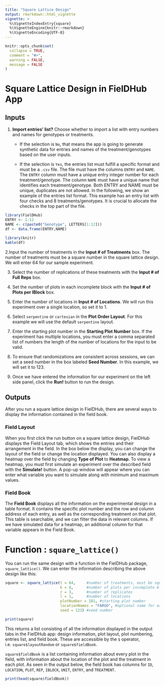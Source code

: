 ```yaml
---
title: "Square Lattice Design"
output: rmarkdown::html_vignette
vignette: >
  %\VignetteIndexEntry{square}
  %\VignetteEngine{knitr::rmarkdown}
  %\VignetteEncoding{UTF-8}
---
```


```r
knitr::opts_chunk$set(
  collapse = TRUE,
  comment = "#>",
  warning = FALSE, 
  message = FALSE
)
```

# Square Lattice Design in FielDHub App

## Inputs
1. **Import entries' list?** Choose whether to import a list with entry numbers and names for genotypes or treatments.
    * If the selection is `No`, that means the app is going to generate synthetic data for entries and names of the treatment/genotypes based on the user inputs.

    * If the selection is `Yes`, the entries list must fulfill a specific format and must be a `.csv` file. The file must have the columns `ENTRY` and `NAME`. The `ENTRY` column must have a unique entry integer number for each treatment/genotype. The column `NAME` must have a unique name that identifies each treatment/genotype. Both ENTRY and NAME must be unique, duplicates are not allowed. In the following, we show an example of the entries list format. This example has an entry list with four checks and 8 treatments/genotypes. It is crucial to allocate the checks in the top part of the file.

```r
library(FielDHub)
ENTRY <- 1:12
NAME <- c(paste0("Genotype", LETTERS[1:12]))
df <- data.frame(ENTRY,NAME)
```

```r
library(knitr)
kable(df)
```

2.Input the number of treatments in the **Input # of Treatments** box. The number of treatments must be a square number in the square lattice design. We will enter 64 for our sample experiment. 

3. Select the number of replications of these treatments with the **Input # of Full Reps** box. 

4. Set the number of plots in each incomplete block with the **Input # of Plots per IBlock** box.

5. Enter the number of locations in **Input # of Locations**. We will run this experiment over a single location, so set it to 1.

6. Select `serpentine` or `cartesian` in the **Plot Order Layout**. For this example we will use the default `serpentine` layout.

7. Enter the starting plot number in the **Starting Plot Number** box. If the experiment has multiple locations, you must enter a comma separated list of numbers the length of the number of locations for the input to be valid. 

8. To ensure that randomizations are consistent across sessions, we can set a seed number in the box labeled **Seed Number**. In this example, we will set it to 123. 

9. Once we have entered the information for our experiment on the left side panel, click the **Run!** button to run the design. 

## Outputs
After you run a square lattice design in FielDHub, there are several ways to display the information contained in the field book. 

### Field Layout
When you first click the run button on a square lattice design, FielDHub displays the Field Layout tab, which shows the entries and their arrangement in the field. In the box below the display, you can change the layout of the field or change the location displayed. 
You can also display a heatmap over the field by changing **Type of Plot** to **Heatmap**. To view a heatmap, you must first simulate an experiment over the described field with the **Simulate!** button. A pop-up window will appear where you can enter what variable you want to simulate along with minimum and maximum values. 

### Field Book
The **Field Book** displays all the information on the experimental design in a table format. It contains the specific plot number and the row and column address of each entry, as well as the corresponding treatment on that plot. This table is searchable, and we can filter the data in relevant columns. If we have simulated data for a heatmap, an additional column for that variable appears in the Field Book. 

# Function : `square_lattice()`

You can run the same design with a function in the FielDHub package, `square_lattice()`. We can enter the information describing the above design like this:
```r
square <- square_lattice(t = 64,     #number of treatments, must be square number
                         k = 8,      #number of plots per incomplete block
                         r = 3,      #number of replicates
                         l = 1,      #number of locations
                         plotNumber = 101, #starting plot number
                         locationNames = "FARGO", #optional name for each location
                         seed = 123) #seed number
```
```r
print(square)
```
This returns a list consisting of all the information displayed in the output tabs in the FielDHub app: design information, plot layout, plot numbering, entries list, and field book. These are accessible by the `$` operator, i.e. `square$layoutRandom` or `square$fieldBook`. 

`square$fieldBook` is a list containing information about every plot in the field, with information about the location of the plot and the treatment in each plot. As seen in the output below, the field book has columns for `ID`, `LOCATION`, `PLOT`, `REP`, `IBLOCK`, `UNIT`, `ENTRY`, and `TREATMENT`.
```r
print(head(square$fieldBook))
```
